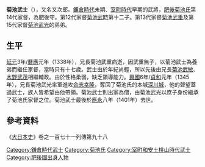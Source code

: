 {{japanese|japanese=菊池 武士|kana=きくち たけひと}}

'''菊池武士'''（{{bd|1321年||1401年}}），又名又次郎。[[鐮倉時代|鐮倉時代]]未期、[[室町時代|室町時代]]早期的武將，[[肥後|肥後]][[菊池氏|菊池氏]]第14代家督，為肥後守。第12代家督[[菊池武時|菊池武時]]第十二子。第13代家督[[菊池武重|菊池武重]]及第15代家督[[菊池武光|菊池武光]]的弟弟。

==生平==
[[延元|延元]]3年/[[曆應|曆應]]元年（1338年），兄長菊池武重病逝，因武重無子，以菊池武士為養弟而繼任家督，當時只有十七歲。武士由於年紀尚輕，所以先後由兄長[[菊池武敏|菊池武敏]]、[[菊池武茂|木野武茂]]相繼輔政。由於性格柔弱，缺乏領導能力。[[興國_(後村上天皇)|興國]]6年/[[貞和|貞和]]元年（1345年），兄長菊池武光率軍進攻[[合志幸隆|合志幸隆]]，奪回了菊池氏的本城[[深川城|深川城]]，他的聲望蓋過武士，族人皆希望由他帶領。菊池武士則出家為僧，由菊池武光以庶子身份繼承了菊池氏家督之位。菊池武士最後於[[應永|應永]]八年（1401年）去世。

==參考資料==
《[[大日本史|大日本史]]》卷之一百七十一列傳第九十八

{{肥後菊池氏歷代當主|第14代|1338年 - 1345年}}

[[Category:鎌倉時代武士|Category:鎌倉時代武士]]
[[Category:菊池氏|Category:菊池氏]]
[[Category:室町和安土桃山時代武士|Category:室町和安土桃山時代武士]]
[[Category:肥後國出身人物|Category:肥後國出身人物]]